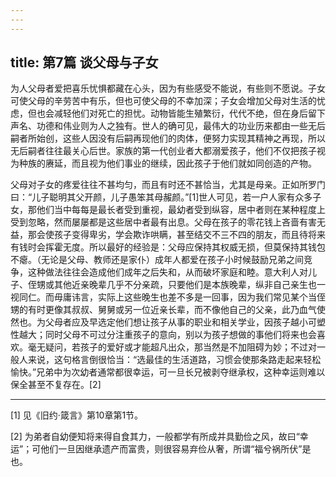```yaml
---
---
---
```

title: 第7篇 谈父母与子女
---




为人父母者爱把喜乐忧惧都藏在心头，因为有些感受不能说，有些则不愿说。子女可使父母的辛劳苦中有乐，但也可使父母的不幸加深；子女会增加父母对生活的忧虑，但也会减轻他们对死亡的担忧。动物皆能生殖繁衍，代代不绝，但在身后留下声名、功德和伟业则为人之独有。世人的确可见，最伟大的功业历来都由一些无后嗣者所始创，这些人因没有后嗣再现他们的肉体，便努力实现其精神之再现，所以无后嗣者往往最关心后世。家族的第一代创业者大都溺爱孩子，他们不仅把孩子视为种族的赓延，而且视为他们事业的继续，因此孩子于他们就如同创造的产物。

父母对子女的疼爱往往不甚均匀，而且有时还不甚恰当，尤其是母亲。正如所罗门曰：“儿子聪明其父开颜，儿子愚笨其母赧颜。”[1]世人可见，若一户人家有众多子女，那他们当中每每是最长者受到重视，最幼者受到纵容，居中者则在某种程度上受到忽略，然而屡屡都是这些居中者最有出息。父母在孩子的零花钱上吝啬有害无益，那会使孩子变得卑劣，学会欺诈哄瞒，甚至结交不三不四的朋友，而且待将来有钱时会挥霍无度。所以最好的经验是：父母应保持其权威无损，但莫保持其钱包不瘪。（无论是父母、教师还是家仆）成年人都爱在孩子小时候鼓励兄弟之间竞争，这种做法往往会造成他们成年之后失和，从而破坏家庭和睦。意大利人对儿子、侄甥或其他近亲晚辈几乎不分亲疏，只要他们是本族晚辈，纵非自己亲生也一视同仁。而毋庸讳言，实际上这些晚生也差不多是一回事，因为我们常见某个当侄甥的有时更像其叔叔、舅舅或另一位近亲长辈，而不像他自己的父亲，此乃血气使然也。为父母者应及早选定他们想让孩子从事的职业和相关学业，因孩子越小可塑性越大；同时父母不可过分注重孩子的意向，别以为孩子想做的事他们将来也会喜欢。毫无疑问，若孩子的爱好或才能超凡出众，那当然是不加阻碍为妙；不过对一般人来说，这句格言倒很恰当：“选最佳的生活道路，习惯会使那条路走起来轻松愉快。”兄弟中为次幼者通常都很幸运，可一旦长兄被剥夺继承权，这种幸运则难以保全甚至不复存在。[2]



* * *



[1] 见《旧约·箴言》第10章第1节。

[2] 为弟者自幼便知将来得自食其力，一般都学有所成并具勤俭之风，故曰“幸运”；可他们一旦因继承遗产而富贵，则很容易弃俭从奢，所谓“福兮祸所伏”是也。
